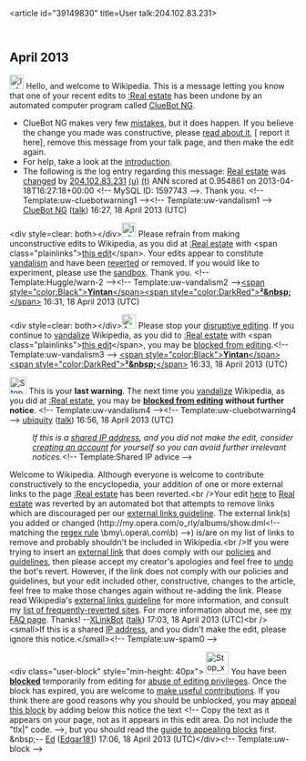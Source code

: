 <article id="39149830" title=User talk:204.102.83.231>
	<talkpage id="39149830" title="User talk:204.102.83.231">



== April 2013 ==
[[Image:Information.svg|left|25px|alt=|link=]] Hello, and welcome to Wikipedia. This is a message letting you know that one of your recent edits to [[:Real estate]] has been undone by an automated computer program called [[User:ClueBot NG|ClueBot NG]].
{{clear}}
* ClueBot NG makes very few [[User:ClueBot NG#Information About False Positives|mistakes]], but it does happen. If you believe the change you made was constructive, please [[User:ClueBot NG#Information About False Positives|read about it]], [{{User:ClueBot NG/Warnings/FPReport|1597743}} report it here], remove this message from your talk page, and then make the edit again.
* For help, take a look at the [[Wikipedia:Introduction|introduction]].
* The following is the log entry regarding this message: [[Real estate]] was [http://en.wikipedia.org/w/index.php?title=Real+estate&amp;diff=550997823&amp;oldid=550309943 changed] by [[Special:Contributions/204.102.83.231|204.102.83.231]] [[User:204.102.83.231|(u)]] [[User talk:204.102.83.231|(t)]] ANN scored at 0.954861 on 2013-04-18T16:27:18+00:00 &lt;!-- MySQL ID: 1597743 --&gt;. Thank you. &lt;!-- Template:uw-cluebotwarning1 --&gt;&lt;!-- Template:uw-vandalism1 --&gt; [[User:ClueBot NG|ClueBot NG]] ([[User talk:ClueBot NG|talk]]) 16:27, 18 April 2013 (UTC)

&lt;div style=clear: both&gt;&lt;/div&gt;[[File:Information.svg|25px|alt=|link=]] Please refrain from making unconstructive edits to Wikipedia, as you did at [[:Real estate]] with &lt;span class=&quot;plainlinks&quot;&gt;[http://en.wikipedia.org/wiki/Real_estate?diff=550998296 this edit]&lt;/span&gt;. Your edits appear to constitute [[Wikipedia:Vandalism|vandalism]] and have been [[Help:Reverting|reverted]] or removed. If you would like to experiment, please use the [[Wikipedia:Sandbox|sandbox]]. Thank you. &lt;!-- Template:Huggle/warn-2 --&gt;&lt;!-- Template:uw-vandalism2 --&gt;[[User_talk:Yintan|&lt;span style=&quot;color:Black&quot;&gt;'''Yintan'''&lt;/span&gt;&lt;span style=&quot;color:DarkRed&quot;&gt;'''²&amp;nbsp;'''&lt;/span&gt;]] 16:31, 18 April 2013 (UTC)

&lt;div style=clear: both&gt;&lt;/div&gt;[[File:Ambox warning pn.svg|25px|alt=|link=]] Please stop your [[Wikipedia:Disruptive editing|disruptive editing]]. If you continue to [[Wikipedia:Vandalism|vandalize]] Wikipedia, as you did to [[:Real estate]] with &lt;span class=&quot;plainlinks&quot;&gt;[http://en.wikipedia.org/wiki/Real_estate?diff=550998687 this edit]&lt;/span&gt;, you may be [[Wikipedia:Blocking policy|blocked from editing]].&lt;!-- Template:uw-vandalism3 --&gt; [[User_talk:Yintan|&lt;span style=&quot;color:Black&quot;&gt;'''Yintan'''&lt;/span&gt;&lt;span style=&quot;color:DarkRed&quot;&gt;'''²&amp;nbsp;'''&lt;/span&gt;]] 16:33, 18 April 2013 (UTC)

[[Image:Stop hand nuvola.svg|30px|alt=|link=]] This is your '''last warning'''. The next time you [[Wikipedia:Vandalism|vandalize]] Wikipedia, as you did at [[:Real estate]], you may be '''[[Wikipedia:Blocking policy|blocked from editing]] without further notice'''. &lt;!-- Template:uw-vandalism4 --&gt;&lt;!-- Template:uw-cluebotwarning4 --&gt; [[User:Ubiquity|ubiquity]] ([[User talk:Ubiquity|talk]]) 16:56, 18 April 2013 (UTC)
:''If this is a [[Network address translation|shared IP address]], and you did not make the edit, consider [[Wikipedia:Why create an account?|creating an account]] for yourself so you can avoid further irrelevant notices.''&lt;!-- Template:Shared IP advice --&gt;

Welcome to Wikipedia. Although everyone is welcome to contribute constructively to the encyclopedia, your addition of one or more external links to the page [[:Real estate]] has been reverted.&lt;br /&gt;Your edit [http://en.wikipedia.org/w/index.php?diff=551002401&amp;oldid=551001857 here] to [[Real estate]] was reverted by an automated bot that attempts to remove links which are discouraged per our [[WP:EL|external links guideline]].  The external link(s) you added or changed (http://my.opera.com/o_rly/albums/show.dml&lt;!-- matching the [[regex|regex rule]] \bmy\.opera\.com\b) --&gt;) is/are on my list of links to remove and probably shouldn't be included in Wikipedia.&lt;br /&gt;If you were trying to insert an [[Wikipedia:External links|external link]] that does comply with our [[Wikipedia:List of policies|policies]] and [[Wikipedia:List of guidelines|guidelines]], then please accept my creator's apologies and feel free to [[WP:UNDO|undo]] the bot's revert.  However, if the link does not comply with our policies and guidelines, but your edit included other, constructive, changes to the article, feel free to make those changes again without re-adding the link.  Please read Wikipedia's [[WP:EL|external links guideline]] for more information, and consult my [[User:XLinkBot/Reversion reasons|list of frequently-reverted sites]]. For more information about me, see [[User:XLinkBot/FAQ|my FAQ page]]. Thanks! --[[User:XLinkBot|XLinkBot]] ([[User talk:XLinkBot|talk]]) 17:03, 18 April 2013 (UTC)&lt;br /&gt;&lt;small&gt;If this is a shared [[IP address]], and you didn't make the edit, please ignore this notice.&lt;/small&gt;&lt;!-- Template:uw-spam0 --&gt;


&lt;div class=&quot;user-block&quot; style=&quot;min-height: 40px&quot;&gt; [[Image:Stop x nuvola with clock.svg|40px|left|alt=|link=]] You have been '''[[Wikipedia:Blocking policy|blocked]]''' temporarily from editing for [[Wikipedia:Disruptive editing|abuse of editing privileges]].  Once the block has expired, you are welcome to [[Wikipedia:Five pillars|make useful contributions]]. If you think there are good reasons why you should be unblocked, you may [[Wikipedia:Appealing a block|appeal this block]] by adding below this notice the text &lt;!-- Copy the text as it appears on your page, not as it appears in this edit area. Do not include the &quot;tlx|&quot; code. --&gt;{{tlx|unblock|2=reason=''Your reason here &amp;#126;&amp;#126;&amp;#126;&amp;#126;''}}, but you should read the [[Wikipedia:Guide to appealing blocks|guide to appealing blocks]] first. &amp;nbsp;-- [[User:Edgar181|Ed]] ([[User talk:Edgar181|Edgar181]]) 17:06, 18 April 2013 (UTC)&lt;/div&gt;&lt;!-- Template:uw-block --&gt;
	</talkpage>
</article>